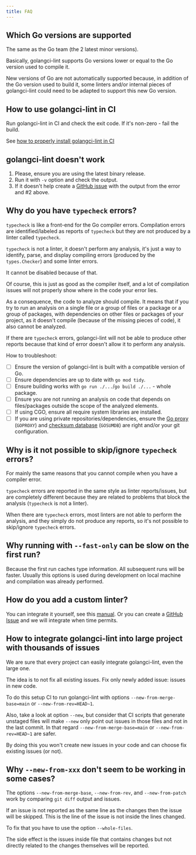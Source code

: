 ```yaml
---
title: FAQ
---
```


## Which Go versions are supported

The same as the Go team (the 2 latest minor versions).

Basically, golangci-lint supports Go versions lower or equal to the Go version used to compile it.

New versions of Go are not automatically supported because, in addition of the Go version used to build it,
some linters and/or internal pieces of golangci-lint could need to be adapted to support this new Go version.

## How to use golangci-lint in CI

Run golangci-lint in CI and check the exit code. If it's non-zero - fail the build.

See [how to properly install golangci-lint in CI](/welcome/install/#ci-installation)

## golangci-lint doesn't work

1. Please, ensure you are using the latest binary release.
2. Run it with `-v` option and check the output.
3. If it doesn't help create a [GitHub issue](https://github.com/golangci/golangci-lint/issues/new/choose) with the output from the error and #2 above.

## Why do you have `typecheck` errors?

`typecheck` is like a front-end for the Go compiler errors.
Compilation errors are identified/labeled as reports of `typecheck` but they are not produced by a linter called `typecheck`.

`typecheck` is not a linter, it doesn't perform any analysis,
it's just a way to identify, parse, and display compiling errors (produced by the `types.Checker`) and some linter errors.

It cannot be disabled because of that.

Of course, this is just as good as the compiler itself, and a lot of compilation issues will not properly show where in the code your error lies.

As a consequence, the code to analyze should compile.
It means that if you try to run an analysis on a single file or a group of files or a package or a group of packages,
with dependencies on other files or packages of your project, as it doesn't compile (because of the missing pieces of code),
it also cannot be analyzed.

If there are `typecheck` errors, golangci-lint will not be able to produce other reports because that kind of error doesn't allow it to perform any analysis.

How to troubleshoot:

- [ ] Ensure the version of golangci-lint is built with a compatible version of Go.
- [ ] Ensure dependencies are up to date with `go mod tidy`.
- [ ] Ensure building works with `go run ./...`/`go build ./...` - whole package.
- [ ] Ensure you are not running an analysis on code that depends on files/packages outside the scope of the analyzed elements.
- [ ] If using CGO, ensure all require system libraries are installed.
- [ ] If you are using private repositories/dependencies, ensure the [Go proxy](https://go.dev/ref/mod#module-proxy) (`GOPROXY`) and [checksum database](https://go.dev/ref/mod#checksum-database) (`GOSUMDB`) are right and/or your git configuration.

## Why is it not possible to skip/ignore `typecheck` errors?

For mainly the same reasons that you cannot compile when you have a compiler error.

`typecheck` errors are reported in the same style as linter reports/issues,
but are completely different because they are related to problems that block the analysis (`typecheck` is not a linter).

When there are `typecheck` errors,
most linters are not able to perform the analysis,
and they simply do not produce any reports,
so it's not possible to skip/ignore `typecheck` errors.

## Why running with `--fast-only` can be slow on the first run?

Because the first run caches type information.
All subsequent runs will be faster.
Usually this options is used during development on local machine and compilation was already performed.

## How do you add a custom linter?

You can integrate it yourself, see this [manual](/contributing/new-linters/).
Or you can create a [GitHub Issue](https://github.com/golangci/golangci-lint/issues/new?assignees=&labels=enhancement&projects=&template=feature_request.yml) and we will integrate when time permits.

## How to integrate golangci-lint into large project with thousands of issues

We are sure that every project can easily integrate golangci-lint, even the large one.

The idea is to not fix all existing issues.
Fix only newly added issue: issues in new code.

To do this setup CI to run golangci-lint with options `--new-from-merge-base=main` or `--new-from-rev=HEAD~1`.

Also, take a look at option `--new`,
but consider that CI scripts that generate unstaged files will make `--new` only point out issues in those files and not in the last commit.
In that regard `--new-from-merge-base=main` or `--new-from-rev=HEAD~1` are safer.

By doing this you won't create new issues in your code and can choose fix existing issues (or not).

## Why `--new-from-xxx` don't seem to be working in some cases?

The options `--new-from-merge-base`, `--new-from-rev`, and `--new-from-patch` work by comparing `git diff` output and issues.

If an issue is not reported as the same line as the changes then the issue will be skipped.
This is the line of the issue is not inside the lines changed.

To fix that you have to use the option `--whole-files`.

The side effect is the issues inside file that contains changes but not directly related to the changes themselves will be reported.
